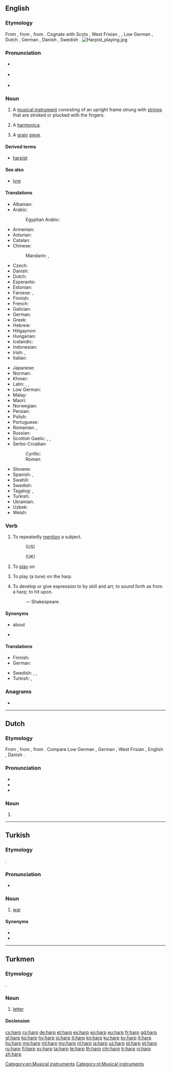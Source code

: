 {{also|Harp}}
==English==
{{wikipedia}}
===Etymology===
From {{etyl|enm|en}} {{m|enm|harpe}}, from {{etyl|ang|en}} {{m|ang|hearpe||harp}}, from {{etyl|gem-pro|en}} {{m|gem-pro|*harpǭ||harp}}. Cognate with Scots {{m|sco|hairp||harp}}, West Frisian {{m|fy|harpe}}, {{m|fy|harp||harp}}, Low German {{m|nds|Harp||harp}}, Dutch {{m|nl|harp||harp}}, German {{m|de|Harfe||harp}}, Danish {{m|da|harpe||harp}}, Swedish {{m|sv|harpa||harp}}.
[[Image:Harpist playing.jpg|thumb]]

===Pronunciation===
* {{a|UK}} {{IPA|/hɑːp/|lang=en}}
* {{a|US}} {{IPA|/hɑɹp/|lang=en}}
* {{rhymes|ɑː(r)p|lang=en}}

===Noun===
{{en-noun}}

# A [[musical instrument]] consisting of an upright frame strung with [[string]]s that are stroked or plucked with the fingers.
# {{label|en|colloquial}} A [[harmonica]].
# {{label|en|Scotland}} A [[grain]] [[sieve]].

====Derived terms====
* [[harpist]]

====See also====
* [[lyre]]

====Translations====
{{trans-top|musical instrument}}
* Albanian: {{t|sq|harpë|f}}
* Arabic: {{t|ar|قِيثَارَة|f}}
*: Egyptian Arabic: {{t|arz|هارب|m|tr=harb}}
* Armenian: {{t|hy|տավիղ}}
* Asturian: {{t|ast|arpa|f}}
* Catalan: {{t|ca|arpa|f}}
* Chinese:
*: Mandarin: {{t|cmn|豎琴|sc=Hani}}, {{t+|cmn|竖琴|tr=shùqín|sc=Hani}}
* Czech: {{t+|cs|harfa|f}}
* Danish: {{t|da|harpe}}
* Dutch: {{t+|nl|harp|f}}
* Esperanto: {{t|eo|harpo}}
* Estonian: {{t|et|harf}}
* Faroese: {{t|fo|harpa|f}}, {{t|fo|hørpa|f}}
* Finnish: {{t+|fi|harppu}}
* French: {{t+|fr|harpe|f}}
* Galician: {{t+|gl|arpa|f}}
* German: {{t+|de|Harfe|f}}
* Greek: {{t+|el|άρπα|f}}
* Hebrew: {{t+|he|נֵבֶל}}
* Hiligaynon: {{t|hil|arpa|alt=árpa}}
* Hungarian: {{t+|hu|hárfa}}
* Icelandic: {{t+|is|harpa}}
* Indonesian: {{t+|id|harpa}}
* Irish: {{t+|ga|cláirseach|f}}, {{t+|ga|cruit|f}}
* Italian: {{t+|it|arpa|f}}
{{trans-mid}}
* Japanese: {{t+|ja|ハープ|sc=Jpan|tr=hāpu}}
* Norman: {{t|nrf|harpe|f}}
* Khmer: {{t+|km|ពិណ|tr=pɨn|sc=Khmr}}
* Latin: {{t|la|sambuca|f}}, {{t|la|harpa|f}}, {{t|la|psalterium|n}}
* Low German: {{t|nds|Harp}}
* Malay: {{t|ms|harpa}}
* Maori: {{t|mi|hāpa}}
* Norwegian: {{t+|no|harpe|m|f}}
* Persian: {{t+|fa|چنگ|tr=čang|sc=fa-Arab}}
* Polish: {{t+|pl|harfa|f}}
* Portuguese: {{t+|pt|harpa|f}}
* Romanian: {{t+|ro|harfă|f}}, {{t+|ro|harpă|f}}
* Russian: {{t+|ru|а́рфа|f}}
* Scottish Gaelic: {{t|gd|clàrsach|f}}, {{t|gd|troman|m}}, {{t|gd|troman-ciùil|m}}
* Serbo-Croatian:
*: Cyrillic: {{t|sh|харфа|f}}
*: Roman: {{t+|sh|harfa|f}}
* Slovene: {{t+|sl|harfa|f}}
* Spanish: {{t+|es|arpa|f}}, {{t|es|harpa|f}}
* Swahili: {{t|sw|kinubi}}
* Swedish: {{t+|sv|harpa|c}}
* Tagalog: {{t|tl|arpa|f}}, {{t+|tl|alpa}}
* Turkish: {{t+|tr|arp}}
* Ukrainian: {{t+|uk|а́рфа|f}}
* Uzbek: {{t+|uz|arfa}}
* Welsh: {{t+|cy|telyn|f}}
{{trans-bottom}}

===Verb===
{{en-verb}}

# {{qualifier|usually with ''on''}} To repeatedly [[mention]] a subject.
#: {{usex|Why do you '''harp on''' a single small mistake?|lang=en}} (US)
#: {{usex|Why do you '''harp on''' about a single small mistake?|lang=en}} (UK)
# {{label|en|transitive}} To [[play]] on {{qualifier|a harp or similar instrument}}
# {{label|en|transitive}} To play (a tune) on the harp.
# {{label|en|transitive}} To develop or give expression to by skill and art; to sound forth as from a harp; to hit upon.
#: {{usex|Thou '''harped''' my fear aright.|lang=en}} &mdash; Shakespeare.

====Synonyms====
* {{l|en|keep on}} about
* {{l|en|perseverate}}

====Translations====
{{trans-top|to repeatedly mention a subject}}
* Finnish: {{t+|fi|jankuttaa}}
* German: {{t|de|auf (etwas) [[herumreiten]]}}
{{trans-mid}}
* Swedish: {{t+|sv|tjata}}, {{t+|sv|älta}}, {{t+|sv|mala}}
* Turkish: {{t|tr|ısrarla belirtmek}}, {{qualifier|bir şeyin}} {{t|tr|ısrarla üzerinde durmak}}
{{trans-bottom}}

===Anagrams===
* {{l|en|PHAR}}

[[Category:en:Musical instruments]]

----

==Dutch==
{{wikipedia|lang=nl}}
===Etymology===
From {{etyl|dum|nl}} {{m|dum|harpe}}, from {{etyl|odt|nl}} {{m|odt|*harpa}}, from {{etyl|gem-pro|nl}} {{m|gem-pro|*harpǭ}}. Compare Low German {{m|nds|Harp}}, German {{m|de|Harfe}}, West Frisian {{m|fy|harpe}}, English {{m|en|harp}}, Danish {{m|da|harpe}}.

===Pronunciation===
* {{rhymes|ɑrp|lang=nl}}
* {{audio|Nl-harp.ogg|audio|lang=nl}}
* {{IPA|/ɦɑrp/|lang=nl}}

===Noun===
{{nl-noun|f|g2=m|-en|harpje}}

# {{l|en|harp}}

[[Category:nl:Musical instruments]]

----

==Turkish==

===Etymology===
{{borrowing|ar|حرب|tr=ḥarb|lang=tr}}.

===Pronunciation===
* {{IPA|/hɑrp/|lang=tr}}

===Noun===
{{tr-noun|harbı|lar}}

# {{label|tr|dated}} [[war]]

====Synonyms====
* {{l|tr|savaş}}
* {{l|tr|cenk}}

----

==Turkmen==

===Etymology===
{{borrowing|ar|حرف|tr=ħarf|lang=tk}}.

===Noun===
{{tk-noun|y|lar}}

# [[letter]] {{qualifier|of an alphabet}}

====Declension====
{{tk-decl-noun-man|harp|harplar|harpy|harplary|harpyň|harplaryň|harpa|harplara|harpda|harplarda|harpdan|harplardan}}

[[cs:harp]]
[[cy:harp]]
[[de:harp]]
[[et:harp]]
[[es:harp]]
[[eo:harp]]
[[eu:harp]]
[[fr:harp]]
[[gd:harp]]
[[gl:harp]]
[[ko:harp]]
[[hy:harp]]
[[io:harp]]
[[it:harp]]
[[kn:harp]]
[[ku:harp]]
[[ky:harp]]
[[lt:harp]]
[[hu:harp]]
[[mg:harp]]
[[ml:harp]]
[[my:harp]]
[[nl:harp]]
[[ja:harp]]
[[uz:harp]]
[[pl:harp]]
[[pt:harp]]
[[ru:harp]]
[[fi:harp]]
[[sv:harp]]
[[ta:harp]]
[[te:harp]]
[[th:harp]]
[[chr:harp]]
[[tr:harp]]
[[vi:harp]]
[[zh:harp]]